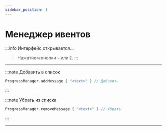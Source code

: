 ```yaml
---
sidebar_position: 1
---
```


# Менеджер ивентов

:::info Интерфейс открывается...
> Нажатием кнопки `~` или `Ё`.
:::

---

:::note Добавить в список
```kts
ProgressManager.addMessage { "<text>" } // Добавить
```
:::

:::note Убрать из списка
```kts
ProgressManager.removeMessage { "<text>" } // Убрать
```
:::

---
